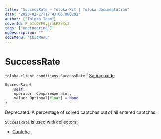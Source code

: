 ```yaml
---
title: "SuccessRate — Toloka-Kit | Toloka documentation"
date: "2023-02-27T17:43:06.880292"
author: ["Toloka Team"]
coverId: F_bIcOYF9yjrxkPZrXc3
tags: ["engineering"]
ogDescription: ""
docsMenu: "tkitMenu"
---
```


# SuccessRate
`toloka.client.conditions.SuccessRate` | [Source code](https://github.com/Toloka/toloka-kit/blob/v1.1.4/src/client/conditions.py#L333)

```python
SuccessRate(
    self,
    operator: CompareOperator,
    value: Optional[float] = None
)
```

Deprecated. A percentage of solved captchas out of all entered captchas.

`SuccessRate` is used with collectors:
- [Captcha](/docs/toloka-kit/reference/toloka.client.collectors.Captcha)